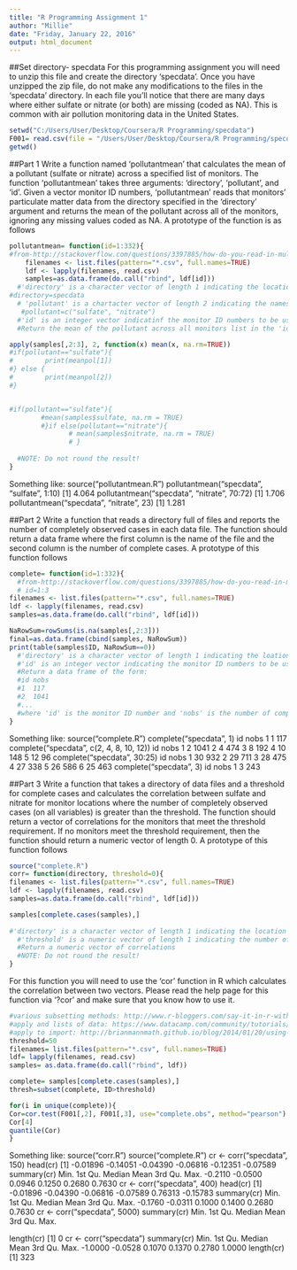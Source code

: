 ```yaml
---
title: "R Programming Assignment 1"
author: "Millie"
date: "Friday, January 22, 2016"
output: html_document
---
```


##Set directory- specdata
For this programming assignment you will need to unzip this file and create the directory 'specdata'. Once you have unzipped the zip file, do not make any modifications to the files in the 'specdata' directory. In each file you'll notice that there are many days where either sulfate or nitrate (or both) are missing (coded as NA). This is common with air pollution monitoring data in the United States.
```r
setwd("C:/Users/User/Desktop/Coursera/R Programming/specdata")
F001= read.csv(file = "/Users/User/Desktop/Coursera/R Programming/specdata/001.csv", sep=",")
getwd()
```


##Part 1
Write a function named 'pollutantmean' that calculates the mean of a pollutant (sulfate or nitrate) across a specified list of monitors. The function 'pollutantmean' takes three arguments: 'directory', 'pollutant', and 'id'. Given a vector monitor ID numbers, 'pollutantmean' reads that monitors' particulate matter data from the directory specified in the 'directory' argument and returns the mean of the pollutant across all of the monitors, ignoring any missing values coded as NA. A prototype of the function is as follows
```r
pollutantmean= function(id=1:332){
#from-http://stackoverflow.com/questions/3397885/how-do-you-read-in-multiple-txt-files-into-r
    filenames <- list.files(pattern="*.csv", full.names=TRUE)
    ldf <- lapply(filenames, read.csv)
    samples=as.data.frame(do.call("rbind", ldf[id]))
  #'directory' is a character vector of length 1 indicating the location of the CSV files
#directory=specdata
  # 'pollutant' is a chartacter vector of length 2 indicating the names of the pllutant for which we will calculate the mean; either "sulfate" or "nitrate".
   #pollutant=c("sulfate", "nitrate")
  #'id' is an integer vector indicatinf the monitor ID numbers to be used
  #Return the mean of the pollutant across all monitors list in the 'id' vector (ignoring NA values)

apply(samples[,2:3], 2, function(x) mean(x, na.rm=TRUE))
#if(pollutant=="sulfate"){
#        print(meanpol[1])
#} else {
#        print(meanpol[2])
#} 


#if(pollutant=="sulfate"){
        #mean(samples$sulfate, na.rm = TRUE) 
        #}if else(pollutant=="nitrate"){ 
               # mean(samples$nitrate, na.rm = TRUE)
               # }
  
  #NOTE: Do not round the result!
}
```

Something like:
source("pollutantmean.R")
pollutantmean("specdata", "sulfate", 1:10)
 [1] 4.064
pollutantmean("specdata", "nitrate", 70:72)
 [1] 1.706
pollutantmean("specdata", "nitrate", 23)
 [1] 1.281

##Part 2
Write a function that reads a directory full of files and reports the number of completely observed cases in each data file. The function should return a data frame where the first column is the name of the file and the second column is the number of complete cases. A prototype of this function follows
```r
complete= function(id=1:332){
  #from-http://stackoverflow.com/questions/3397885/how-do-you-read-in-multiple-txt-files-into-r
  # id=1:3
filenames <- list.files(pattern="*.csv", full.names=TRUE)
ldf <- lapply(filenames, read.csv)
samples=as.data.frame(do.call("rbind", ldf[id]))

NaRowSum=rowSums(is.na(samples[,2:3])) 
final=as.data.frame(cbind(samples, NaRowSum))
print(table(samples$ID, NaRowSum==0))
  #'directory' is a character vector of length 1 indicating the loation of the CSV files
  #'id' is an integer vector indicating the monitor ID numbers to be used
  #Return a data frame of the form:
  #id nobs
  #1  117
  #2  1041
  #...
  #where 'id' is the monitor ID number and 'nobs' is the number of complete cases
}
```

Something like:
source("complete.R")
complete("specdata", 1)
   id nobs
 1  1  117
complete("specdata", c(2, 4, 8, 10, 12))
   id nobs
 1  2 1041
 2  4  474
 3  8  192
 4 10  148
 5 12   96
complete("specdata", 30:25)
   id nobs
 1 30  932
 2 29  711
 3 28  475
 4 27  338
 5 26  586
 6 25  463
complete("specdata", 3)
   id nobs
 1  3  243

##Part 3
Write a function that takes a directory of data files and a threshold for complete cases and calculates the correlation between sulfate and nitrate for monitor locations where the number of completely observed cases (on all variables) is greater than the threshold. The function should return a vector of correlations for the monitors that meet the threshold requirement. If no monitors meet the threshold requirement, then the function should return a numeric vector of length 0. A prototype of this function follows
```r
source("complete.R")
corr= function(directory, threshold=0){
filenames <- list.files(pattern="*.csv", full.names=TRUE)
ldf <- lapply(filenames, read.csv)
samples=as.data.frame(do.call("rbind", ldf[id]))

samples[complete.cases(samples),]
        
#'directory' is a character vector of length 1 indicating the location of the CSV files
  #'threshold' is a numeric vector of length 1 indicating the number of completely observed observations (on all cariables) required to compute the correlation between nitrate and sulfate; the default is 0
  #Return a numeric vector of correlations
  #NOTE: Do not round the result!
}
```
For this function you will need to use the 'cor' function in R which calculates the correlation between two vectors. Please read the help page for this function via '?cor' and make sure that you know how to use it.

```r
#various subsetting methods: http://www.r-bloggers.com/say-it-in-r-with-by-apply-and-friends/
#apply and lists of data: https://www.datacamp.com/community/tutorials/r-tutorial-apply-family
#apply to import: http://brianmannmath.github.io/blog/2014/01/20/using-lapply-to-import-files-to-r/
threshold=50
filenames= list.files(pattern="*.csv", full.names=TRUE)
ldf= lapply(filenames, read.csv)
samples= as.data.frame(do.call("rbind", ldf))

complete= samples[complete.cases(samples),]
thresh=subset(complete, ID>threshold)

for(i in unique(complete)){
Cor=cor.test(F001[,2], F001[,3], use="complete.obs", method="pearson") 
Cor[4]
quantile(Cor)
}
```


Something like:
source("corr.R")
source("complete.R")
cr <- corr("specdata", 150)
head(cr)
 [1] -0.01896 -0.14051 -0.04390 -0.06816 -0.12351 -0.07589
summary(cr)
    Min. 1st Qu.  Median    Mean 3rd Qu.    Max. 
 -0.2110 -0.0500  0.0946  0.1250  0.2680  0.7630
cr <- corr("specdata", 400)
head(cr)
 [1] -0.01896 -0.04390 -0.06816 -0.07589  0.76313 -0.15783
summary(cr)
    Min. 1st Qu.  Median    Mean 3rd Qu.    Max. 
 -0.1760 -0.0311  0.1000  0.1400  0.2680  0.7630
cr <- corr("specdata", 5000)
summary(cr)
    Min. 1st Qu.  Median    Mean 3rd Qu.    Max. 
 
length(cr)
 [1] 0
cr <- corr("specdata")
summary(cr)
    Min. 1st Qu.  Median    Mean 3rd Qu.    Max. 
 -1.0000 -0.0528  0.1070  0.1370  0.2780  1.0000
length(cr)
 [1] 323
